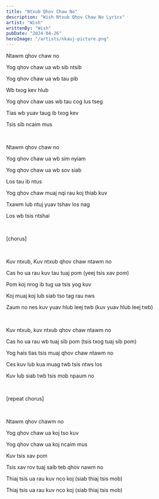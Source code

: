```yaml
---
title: "Ntxub Qhov Chaw No"
description: "Wish Ntxub Qhov Chaw No Lyrics"
artist: "Wish"
writtenBy: "Wish"
pubDate: "2024-04-26"
heroImage: "/artists/nkauj-picture.png"
---
```


Ntawm qhov chaw no

Yog qhov chaw ua wb sib ntsib

Yog qhov chaw ua wb tau pib

Wb txog kev hlub

Yog qhov chaw uas wb tau cog lus tseg

Tias wb yuav taug ib txog kev

Tsis sib ncaim mus

<br />

Ntawm qhov chaw no

Yog qhov chaw ua wb sim nyiam

Yog qhov chaw ua wb sov siab

Los tau ib ntus

Yog qhov chaw muaj nqi rau koj thiab kuv

Txawm lub ntuj yuav tshav los nag

Los wb tsis ntshai

<br />

[chorus]

<br />

Kuv ntxub, Kuv ntxub qhov chaw ntawm no

Cas ho ua rau kuv tau tuaj pom (yeej tsis xav pom)

Pom koj nrog ib tug ua tsis yog kuv

Koj muaj koj lub siab tso tag rau nws

Zaum no nes kuv yuav hlub leej twb (kuv yuav hlub leej twb)

<br />

Kuv ntxub, kuv ntxub qhov chaw ntawm no

Cas ho ua rau wb tuaj sib pom (tsis txog tuaj sib pom)

Yog hais tias tsis muaj qhov chaw ntawm no

Ces kuv lub kua muag twb tsis ntws los

Kuv lub siab twb tsis mob npaum no

<br />

[repeat chorus]

<br />

Ntawm qhov chawm no

Yog qhov chaw ua koj tso kuv

Yog qhov chaw ua koj ncaim mus

Kuv tsis xav pom

Tsis xav rov tuaj saib teb qhov nawm no

Thiaj tsis ua rau kuv nco koj (siab thiaj tsis mob)

Thiaj tsis ua rau kuv nco koj (siab thiaj tsis mob)
